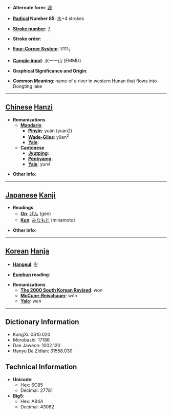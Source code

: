 * '''Alternate form''': [[源]]

* '''[[Wiktionary:Chinese radical index| Radical]] Number 85''': [[Wiktionary:Chinese radical index 水|水]]+4 strokes

* '''[[Wiktionary:Chinese total strokes index|Stroke number]]''': [[Wiktionary:Chinese total strokes index 7|7]]

* '''Stroke order''': 

* '''[[Wiktionary:Chinese four corner index|Four-Corner System]]''': 3111<sub>1</sub>

* '''[[Wiktionary:Chinese Cangjie index|Cangjie input]]''': 水一一山 (EMMU)

* '''Graphical Significance and Origin''': 

* '''Common Meaning''': name of a river in western Hunan that flows into Dongting lake

----

== [[Chinese]] [[Hanzi]] ==

* '''Romanizations'''
** '''[[Mandarin]]'''
*** '''[[Pinyin]]''': yuán (yuan2)
*** '''[[Wade-Giles]]''': yüan<sup>2</sup>
*** '''[[Yale]]''': 
** '''[[Cantonese]]'''
*** '''[[Jyutping]]''':
*** '''[[Penkyamp]]''': 
*** '''[[Yale]]''': yun4

* '''Other info''': 

----

== [[Japanese]] [[Kanji]] ==

* '''Readings'''
** '''[[On]]''': [[げん]] (gen)
** '''[[Kun]]''': [[みなもと]] (minamoto)

* '''Other info''':  

----

== [[Korean]] [[Hanja]] ==

* '''[[Hangeul]]''': 원

* '''[[Eumhun]] reading''': 

* '''Romanizations'''
** '''[[The 2000 South Korean Revised Romanization|The 2000 South Korean Revised]]''': won
** '''[[McCune-Reischauer]]''': wŏn
** '''[[Yale]]''': wen

----

== Dictionary Information ==

* KangXi: 0610.020
* Morobashi: 17186
* Dae Jaweon: 1002.120
* Hanyu Da Zidian: 31558.030

== Technical Information ==

* '''Unicode''':
** Hex: 6C85
** Decimal: 27781
* '''Big5''':
** Hex: A84A
** Decimal: 43082